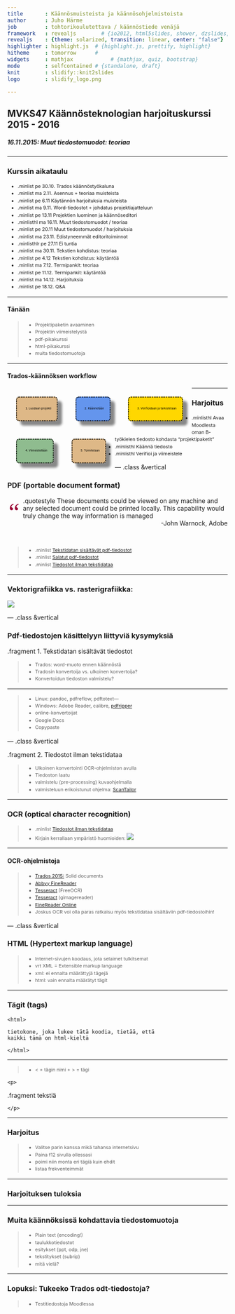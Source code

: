 ---
title       : Käännösmuisteista ja käännösohjelmistoista
author      : Juho Härme
job         : tohtorikoulutettava / käännöstiede venäjä
framework   : revealjs        # {io2012, html5slides, shower, dzslides, ...}
revealjs    : {theme: solarized, transition: linear, center: "false"}
highlighter : highlight.js  # {highlight.js, prettify, highlight}
hitheme     : tomorrow      # 
widgets     : mathjax            # {mathjax, quiz, bootstrap}
mode        : selfcontained # {standalone, draft}
knit        : slidify::knit2slides
logo        : slidify_logo.png

---

<style>
.reveal h2{
    padding-bottom: 20px;
}

p { text-align: left;
}

li.fragment.visible, li {
    font-size: 78%;
    line-height: 150%;
}

li.smaller{
    font-size: 76%;
    line-height: 180%;
}

li.smaller2{
    font-size: 76%;
}

li.minlist{
font-size:69%; 
color:darkgrey;}

li.minlisthlr{font-size:69%;
color:rgb(247, 131, 131);
}

li.minlisthl{font-size:69%;}


.reveal a:not(.image) {
text-decoration:underline;
}

.coldiv {width:47%;float:left;}
.coldiv2 {float:left;width:30%;}

.rowdiv {width:100%;clear:left;}

.reveal section img { background:none; border:none; box-shadow:none; }

p.smaller {font-size:70%;}


table { 
width: 100%;
}


table tr:nth-child(2n+1) { /* background: #E8F2FF; */ background: #D5E5FD; }

.reveal table th, .reveal table td {

font-size:55%;

}

div.bubble{
float: left;
text-align: left;
border: 2px dotted black;
padding: 2em;
border-radius: 7px;
margin-left: 14px;
color:black;
}


div.bubblenob{
float: left;
width:30%;
}


div.mmbubble{
font-size:60%;
float: left;
text-align: left;
border: 2px dotted black;
padding: 1.5em;
border-radius: 7px;
margin:4%;
box-shadow: 10px 10px 5px #888888;
color:black;
}

div.bgred{background: burlywood;}
div.bgblue{background: cornflowerblue;}
div.bggreen{background: darkseagreen;}
div.bgcyan{background: gold;}

p.quotestyle{
font-size:80%;
font-style:italic;
text-align:both;
}


.firstcharacter { float: left; color: #903; font-size: 300%; line-height: 60px; padding-top: 4px; padding-right: 8px; padding-left: 3px; font-family: Georgia; }

</style>

<script src="http://ajax.googleapis.com/ajax/libs/jquery/1.9.1/jquery.min.js"></script>

## MVKS47 Käännösteknologian harjoituskurssi 2015 - 2016

##### 16.11.2015: Muut tiedostomuodot: teoriaa

--- 

### Kurssin aikataulu


- .minlist pe 30.10. Trados käännöstyökaluna
- .minlist ma 2.11.  Asennus + teoriaa muisteista
- .minlist pe 6.11 Käytännön harjoituksia muisteista
- .minlist ma 9.11. Word-tiedostot + johdatus projektiajatteluun
- .minlist pe 13.11 Projektien luominen ja käännöseditori
- .minlisthl ma 16.11. Muut tiedostomuodot / teoriaa
- .minlist pe 20.11 Muut tiedostomuodot / harjoituksia
- .minlist ma 23.11. Edistyneemmät editoritoiminnot
- .minlisthlr pe 27.11 Ei tuntia
- .minlist ma 30.11. Tekstien kohdistus: teoriaa
- .minlist pe 4.12 Tekstien kohdistus: käytäntöä
- .minlist ma 7.12. Termipankit: teoriaa
- .minlist pe 11.12. Termipankit: käytäntöä
- .minlist ma 14.12. Harjoituksia
- .minlist pe 18.12. Q&A

---

#### Tänään

>- Projektipaketin avaaminen
>- Projektin viimeistelystä
>- pdf-pikakurssi
>- html-pikakurssi
>- muita tiedostomuotoja

---


#### Trados-käännöksen workflow

<div class='mmbubble bgred fragment'>
1. Luodaan projekti
</div>

<div class='mmbubble bgblue fragment'>
2. Käännetään
</div>

<div class='mmbubble bgcyan fragment'>
3. Verifioidaan ja tarkistetaan
</div>

<div class='mmbubble bggreen fragment'>
4. Viimeistellään
</div>

<div class='mmbubble bgred fragment'>
5. Toimitetaan
</div>

---

### Harjoitus


- .minlisthl Avaa Moodlesta oman B-työkielen tiedosto kohdasta "projektipaketit"
- .minlisthl Käännä tiedosto
- .minlisthl Verifioi ja viimeistele

--- .class &vertical

### PDF (portable document format)


.quotestyle <span class='firstcharacter' style='font-size:400%;'>"</span>These documents could be viewed on any machine and any selected document could be printed locally. This capability would truly change the way information is managed<br><span style='float:right'>-John Warnock, Adobe</span>

<br>
<br>

>- .minlist [Tekstidatan sisältävät pdf-tiedostot](textual_pdf.pdf)
>- .minlist [Salatut pdf-tiedostot](nontextual.pdf)
>- .minlist [Tiedostot ilman tekstidataa](novajagaz.pdf)

***

### Vektorigrafiikka vs. rasterigrafiikka:

![](images/vector_bitmap.svg.png)

--- .class &vertical

### Pdf-tiedostojen käsittelyyn liittyviä kysymyksiä

.fragment 1. Tekstidatan sisältävät tiedostot

>- Trados: word-muoto ennen käännöstä
>- Tradosin konvertoija vs. ulkoinen konvertoija?
>- Konvertoidun tiedoston valmistelu?


***

>- Linux: pandoc, pdfreflow, pdftotext---
>- Windows: Adobe Reader, calibre, [pdfripper](http://www.pdfpdf.com/pdfconverter.html)
>- online-konvertoijat
>- Google Docs
>- Copypaste

--- .class &vertical

.fragment 2.  Tiedostot ilman tekstidataa

>- Ulkoinen konvertointi OCR-ohjelmiston avulla
>- Tiedoston laatu
>- valmistelu (pre-processing) kuvaohjelmalla
>- valmisteluun erikoistunut ohjelma: [ScanTailor](http://scantailor.org)

***

### OCR (optical character recognition)


>- .minlist [Tiedostot ilman tekstidataa](novajagaz.pdf)
>- Kirjain kerrallaan ympäristö huomioiden: ![](images/Cyrillic_JA.png)

***

#### OCR-ohjelmistoja

>- [Trados 2015:](http://signsandsymptomsoftranslation.com/2015/07/03/studio-2015-i/) Solid documents 
>- [Abbyy FineReader](http://www.abbyy.com/finereader/)
>- [Tesseract](http://www.paperfile.net/index.html) (FreeOCR)
>- [Tesseract](http://sourceforge.net/projects/gimagereader/) (gimagereader)
>- [FineReader Online](https://finereaderonline.com/)
>- Joskus OCR voi olla paras ratkaisu myös tekstidataa sisältäviin pdf-tiedostoihin!

--- .class &vertical

### HTML (Hypertext markup language)

>- Internet-sivujen koodaus, jota selaimet tulkitsemat
>- vrt XML = Extensible markup language
>- xml: ei ennalta määrättyjä tägejä
>- html: vain ennalta määrätyt tägit

*** 

### Tägit (tags)

    <html>

    tietokone, joka lukee tätä koodia, tietää, että
    kaikki tämä on html-kieltä

    </html>


***

>- \<  + tägin nimi + \> = tägi

    <p>

.fragment tekstiä

    </p>

***

### Harjoitus

>- Valitse parin kanssa mikä tahansa internetsivu
>- Paina f12 sivulla ollessasi
>- poimi niin monta eri tägiä kuin ehdit
>- listaa frekventeimmät

***

### Harjoituksen tuloksia

---

### Muita käännöksissä kohdattavia tiedostomuotoja

>- Plain text (encoding!)
>- taulukkotiedostot
>- esitykset (ppt, odp, jne)
>- tekstitykset (subrip)
>- mitä vielä?


---

### Lopuksi: Tukeeko Trados odt-tiedostoja?

>- Testitiedostoja Moodlessa

<script>
$('ol.incremental li').addClass('fragment')//note to anyone reading this code, you may need to change to ul from ol depending on ordered vs unordered list
$('ul.incremental li').addClass('fragment')//note to anyone reading this code, you may need to change to ul from ol depending on ordered vs unordered list
</script>

